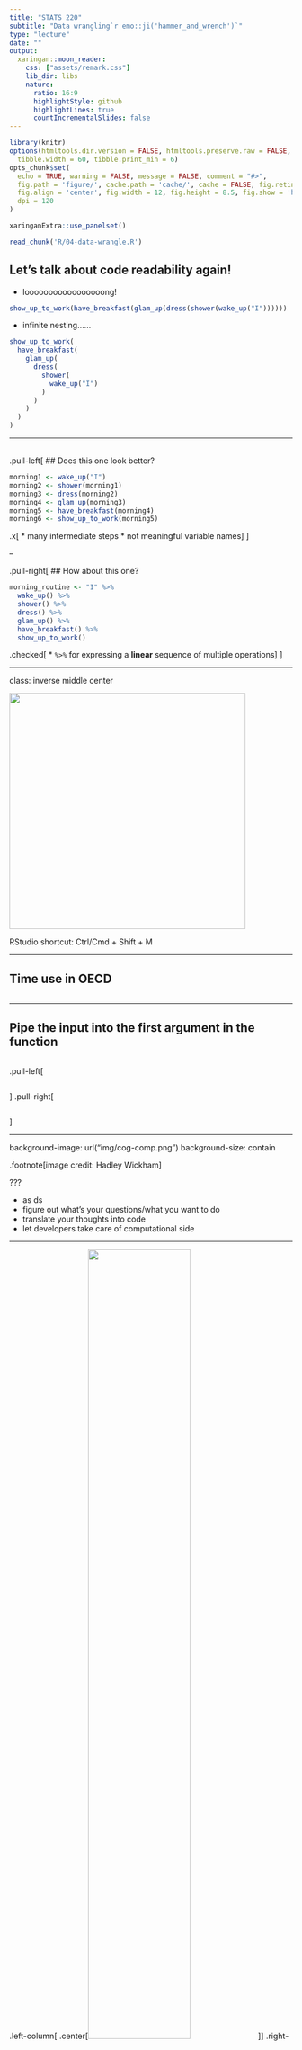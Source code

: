 ```yaml
---
title: "STATS 220"
subtitle: "Data wrangling`r emo::ji('hammer_and_wrench')`"
type: "lecture"
date: ""
output:
  xaringan::moon_reader:
    css: ["assets/remark.css"]
    lib_dir: libs
    nature:
      ratio: 16:9
      highlightStyle: github
      highlightLines: true
      countIncrementalSlides: false
---
```


```r
library(knitr)
options(htmltools.dir.version = FALSE, htmltools.preserve.raw = FALSE, 
  tibble.width = 60, tibble.print_min = 6)
opts_chunk$set(
  echo = TRUE, warning = FALSE, message = FALSE, comment = "#>",
  fig.path = 'figure/', cache.path = 'cache/', cache = FALSE, fig.retina = 3,
  fig.align = 'center', fig.width = 12, fig.height = 8.5, fig.show = 'hold',
  dpi = 120
)
```

```r
xaringanExtra::use_panelset()
```

```r
read_chunk('R/04-data-wrangle.R')
```

## Let's talk about code readability again!

* looooooooooooooooong!

```r
show_up_to_work(have_breakfast(glam_up(dress(shower(wake_up("I"))))))
```

* infinite nesting......

```r
show_up_to_work(
  have_breakfast(
    glam_up(
      dress(
        shower(
          wake_up("I")
        )
      )
    )
  )
)
```

---

<br>
.pull-left[
## Does this one look better?

```r
morning1 <- wake_up("I")
morning2 <- shower(morning1)
morning3 <- dress(morning2)
morning4 <- glam_up(morning3)
morning5 <- have_breakfast(morning4)
morning6 <- show_up_to_work(morning5)
```

.x[
* many intermediate steps
* not meaningful variable names
]
]

--

.pull-right[
## How about this one?

```r
morning_routine <- "I" %>% 
  wake_up() %>% 
  shower() %>% 
  dress() %>% 
  glam_up() %>% 
  have_breakfast() %>% 
  show_up_to_work()
```
.checked[
* `%>%` for expressing a **linear** sequence of multiple operations
]
]

---

class: inverse middle center

<img src="https://github.com/rstudio/hex-stickers/raw/master/SVG/pipe.svg" height="420px">

RStudio shortcut: Ctrl/Cmd + Shift + M

---

## Time use in OECD

```r
```

---

## Pipe the input into the first argument in the function

```r
```

.pull-left[
```r
```
]
.pull-right[
```r
```
]

---

background-image: url("img/cog-comp.png")
background-size: contain

.footnote[image credit: Hadley Wickham]

???

* as ds
* figure out what's your questions/what you want to do
* translate your thoughts into code
* let developers take care of computational side

---

.left-column[
.center[<img src="https://raw.githubusercontent.com/rstudio/hex-stickers/master/PNG/dplyr.png" width="60%">]
]
.right-column[
{dplyr} is a grammar of data manipulation, providing a consistent set of **verbs** that help you solve the most common data manipulation challenges:

1. .green[`mutate()`] adds new variables that are functions of existing variables
2. .green[`select()`] picks variables based on their names.
3. .green[`filter()`] picks cases based on their values.
4. .green[`summarise()`] reduces multiple values down to a single summary.
5. .green[`arrange()`] changes the ordering of the rows.

These all combine naturally with .green[`group_by()`] which allows you to perform any operation “by group”.
]

???

* rowwise
* colwise
* group-wise

---

class: inverse middle

# One table verbs

---

## Rename columns

```r
```

---

## Distinct rows

.pull-left[
```r
```
]
.pull-right[
```r
```
]

---

.left-column[
## Verbs
### - rowwise
]
.right-column[
* `slice()`: subsets rows using their positions
```r
```
]

---

.left-column[
## Verbs
### - group by
]
.right-column[
* `group_by()`: group by one or more variables
```r
```
]

---

.left-column[
## Verbs
### - groupwise
]
.right-column[
* `group_by()`: use in conjunction with other verbs
```r
```
]

---

.left-column[
## Verbs
### - groupwise
]
.right-column[
* `slice()` shortcuts: `slice_head()` & `slice_tail()`
```r
```
]

---

.left-column[
## Verbs
### - group by
### - ungroup
]
.right-column[
* `ungroup()`: removes grouping
```r
```
]

---

.left-column[
## Verbs
### - rowwise
]
.right-column[
* `slice_sample()` randomly selects rows
```r
```
]

???

* random sampling
* bootstrapping

---

.left-column[
## Verbs
### - rowwise
]
.right-column[
* `arrange()`: arrange rows by columns
```r
```
]

---

.left-column[
## Verbs
### - rowwise
]
.right-column[
* `arrange()`: arrange rows by columns
```r
```
]

---

.left-column[
## Verbs
### - rowwise
]
.right-column[
* `arrange()`: arrange rows by columns
```r
```
]

---

.left-column[
## Verbs
### - rowwise
]
.right-column[
* `filter()`: subsets rows using columns
```r
```
]

---

.left-column[
## Verbs
### - rowwise
]
.right-column[
* `filter()`: subsets rows using columns
```r
```
]

---

.left-column[
## Verbs
### - rowwise
]
.right-column[
* `filter()`: subsets rows using columns
```r
```
]

---

.left-column[
## Verbs
### - rowwise
]
.right-column[
* `filter()`: subsets rows using columns
```r
```
]

---

.left-column[
## Verbs
### - rowwise
]
.right-column[
* `filter()`: subsets rows using columns
```r
```
]

---

.left-column[
## Verbs
### - rowwise
]
.right-column[
* `filter()`: subsets rows using columns
.center[<img src="https://github.com/allisonhorst/stats-illustrations/raw/master/rstats-artwork/dplyr_filter.jpg" height="520px">]
]

---

.left-column[
## Verbs
### - rowwise
]
.right-column[
* `filter()`: subsets rows using columns
```r
```
]

---

## Logical operators

.center[
```r
```
]

.pull-left[
* element-wise comparisons:

```r
```
]
.pull-right[
* first-element only comparisons:

```r
```
]

---

.left-column[
## Verbs
### - rowwise
]
.right-column[
* `filter()`: subsets rows using columns
```r
```
```r
```
]

---

.left-column[
## Verbs
### - rowwise
### - colwise
]
.right-column[
* `select()`: subsets columns using their names and types
```r
```
]

---

.left-column[
## Verbs
### - rowwise
### - colwise
]
.right-column[
Selection helpers
  + `starts_with()`: starts with a prefix.
  + `ends_with()`: ends with a suffix.
  + `contains()`: contains a literal string.
  + [more helpers](https://dplyr.tidyverse.org/reference/select.html#overview-of-selection-features)
```r
```
]

---

.left-column[
## Verbs
### - rowwise
### - colwise
]
.right-column[
* `mutate()`: creates, modifies, and deletes columns
```r
```
]

---

.left-column[
## Verbs
### - rowwise
### - colwise
]
.right-column[
* `mutate()`: creates, modifies, and deletes columns
.center[<img src="https://github.com/allisonhorst/stats-illustrations/raw/master/rstats-artwork/dplyr_mutate.png" height="520px">]
]

---

## `case_when()`: when it's the case, do something

.pull-left[
<br>
<br>
.center[<img src="https://github.com/allisonhorst/stats-illustrations/raw/master/rstats-artwork/dplyr_case_when.png" width="100%">]
]
.pull-right[
<br>
<br>
```r
```
]

---

.left-column[
## Verbs
### - rowwise
### - colwise
]
.right-column[
* `summarise()`: summarises to one row
```r
```
]

---

.left-column[
## Verbs
### - rowwise
### - colwise
]
.right-column[
* `summarise()`: summarises each group to fewer rows
```r
```
]

---

## Chain with `%>%`

.pull-left[
```r
```
```r
```
```r
```
]
.pull-right[
```r
```
]

---

class: middle

## When to `%>%`

.pull-left[
```r
```
]
.pull-right[
1. Linear code dependency structure
2. < 10 steps
3. Inputs and outputs of the same type
   + {dplyr} verbs, tibble in and out
]

---

## Handy shortcuts

```r
```

---

class: middle

## Useful functions

.pull-left[
* one table verbs
  * `pull()`
  * `transmute()`
  * `relocate()`
* two table verbs
  * `bind_rows()`
  * `bind_cols()`
]
.pull-right[
* set operations
  + `union()`
  + `union_all()`
  + `setdiff()`
  + `intersect()`
]

---

## Hello again, SQL!

```r
```

---

## Write {dplyr} code as usual to manipulate database

```r
```

---

## Speak in SQL from R

.pull-left[
.center[Show SQL queries]
.small[
```r
```
]
]
.pull-right[
.center[Retrieve results to R]
.small[
```r
```
]
]

---

class: inverse middle

## Relational data
<hr>
### Multiple tables of data are called *relational data* because of the relations.

---

## Keys `r emo::ji("key")`

.center[A key is a variable (or set of variables) that uniquely identifies an observation.]

* A **primary key** uniquely identifies an observation in its own table.
* A **foreign key** uniquely identifies an observation in another table.

.pull-left[
.small[
```r
```
]
]
.pull-right[
.small[
```r
```
]
]

---

class: middle

## Your turn

> What's the key for the `time_use` data?

`r countdown::countdown(minutes = 0, seconds = 30, font_size = "48px", top = 0)`

---

class: inverse middle

## Two table verbs

---

## A second data table

.pull-left[
.small[
```r
```
]
]
.pull-right[
.small[
```r
```
]
]

---

.left-column[
## Joins
### - mutating joins
]
.right-column[
**Mutating joins:** .brown[add new variables] to one data frame from matching observations in another.
<br>
<br>
<br>
.center[<img src="https://d33wubrfki0l68.cloudfront.net/aeab386461820b029b7e7606ccff1286f623bae1/ef0d4/diagrams/join-venn.png" width="100%">]
]

---

.left-column[
## Joins
### - mutating joins
]
.right-column[
* `inner_join()`: All rows from `x` where there are matching values in `y`, and all columns from `x` and `y`

.center[<img src="https://github.com/gadenbuie/tidyexplain/raw/master/images/inner-join.gif" width="50%">]

.footnote[image credit: Garrick Aden-Buie]
]

---

.left-column[
## Joins
### - mutating joins
]
.right-column[
* `inner_join()`: All rows from `x` where there are matching values in `y`, and all columns from `x` and `y`

```r
```
]

---

.left-column[
## Joins
### - mutating joins
]
.right-column[
* `left_join()`: All rows from `x`, and all columns from `x` and `y`. Rows in `x` with no match in `y` will have `NA` values in the new columns.

.center[<img src="https://github.com/gadenbuie/tidyexplain/raw/master/images/left-join.gif" width="50%">]

.footnote[image credit: Garrick Aden-Buie]
]

---

.left-column[
## Joins
### - mutating joins
]
.right-column[
* `left_join()`: All rows from `x`, and all columns from `x` and `y`. Rows in `x` with no match in `y` will have `NA` values in the new columns.
```r
```
]

---

.left-column[
## Joins
### - mutating joins
]
.right-column[
* `left_join()`: All rows from `x`, and all columns from `x` and `y`. .brown[Rows in `x` with no match in `y` will have `NA` values in the new columns.]
```r
```
]

---

.left-column[
## Joins
### - mutating joins
]
.right-column[
* `right_join()`: All rows from `y`, and all columns from `x` and `y`. Rows in `y` with no match in `x` will have `NA` values in the new columns.
.center[<img src="https://github.com/gadenbuie/tidyexplain/raw/master/images/right-join.gif" width="50%">]

.footnote[image credit: Garrick Aden-Buie]
]

---

.left-column[
## Joins
### - mutating joins
]
.right-column[
* `right_join()`: All rows from `y`, and all columns from `x` and `y`. Rows in `y` with no match in `x` will have `NA` values in the new columns.
```r
```
]

---

.left-column[
## Joins
### - mutating joins
]
.right-column[
* `full_join()`: All rows and all columns from both `x` and `y`. Where there are not matching values, returns `NA` for the one missing.
.center[<img src="https://github.com/gadenbuie/tidyexplain/raw/master/images/full-join.gif" width="50%">]

.footnote[image credit: Garrick Aden-Buie]
]

---

.left-column[
## Joins
### - mutating joins
]
.right-column[
* `full_join()`: All rows and all columns from both `x` and `y`. Where there are not matching values, returns `NA` for the one missing.
```r
```
]

---

.left-column[
## Joins
### - mutating joins
### - filtering joins
]
.right-column[
**Filtering joins:** .brown[filter observations] from one data frame based on whether or not they match an observation in the other table.
* `semi_join()`: All rows from `x` where there are matching values in `y`, keeping just columns from `x`.
.center[<img src="https://github.com/gadenbuie/tidyexplain/raw/master/images/semi-join.gif" width="50%">]

.footnote[image credit: Garrick Aden-Buie]
]

---

.left-column[
## Joins
### - mutating joins
### - filtering joins
]
.right-column[
* `semi_join()`: All rows from `x` where there are matching values in `y`, keeping just columns from `x`.
```r
```
]

---

.left-column[
## Joins
### - mutating joins
### - filtering joins
]
.right-column[
* `anti_join()`: All rows from `x` where there are **not** matching values in `y`, keeping just columns from `x`.
.center[<img src="https://github.com/gadenbuie/tidyexplain/raw/master/images/anti-join.gif" width="50%">]

.footnote[image credit: Garrick Aden-Buie]
]

---

.left-column[
## Joins
### - mutating joins
### - filtering joins
]
.right-column[
* `anti_join()`: All rows from `x` where there are **not** matching values in `y`, keeping just columns from `x`.
```r
```
]

---

class: center

## .purple[Upcoming R-Ladies meetup]

[<img src="img/rladies-meetup.png" width="100%">](https://www.meetup.com/en-AU/rladies-auckland/events/276942471)

---

## Reading

.pull-left[
.center[[<img src="https://d33wubrfki0l68.cloudfront.net/b88ef926a004b0fce72b2526b0b5c4413666a4cb/24a30/cover.png" height="520px">](https://r4ds.had.co.nz)]
]
.pull-right[
* [Pipes](https://r4ds.had.co.nz/pipes.html)
* [Data transformation](https://r4ds.had.co.nz/transform.html)
* [Relational data](https://r4ds.had.co.nz/relational-data.html)
* [{dplyr} cheatsheet](https://github.com/rstudio/cheatsheets/raw/master/data-transformation.pdf)
]
